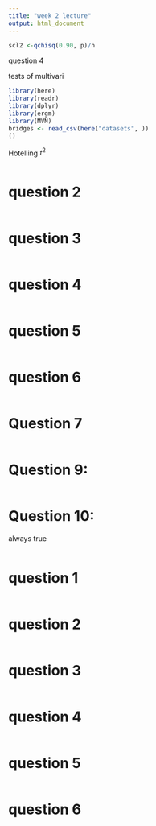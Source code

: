 ```yaml
---
title: "week 2 lecture"
output: html_document
---
```



```r
scl2 <-qchisq(0.90, p)/n
```


question 4

tests of multivari


```r
library(here)
library(readr)
library(dplyr)
library(ergm)
library(MVN)
bridges <- read_csv(here("datasets", ))
()
```

Hotelling $t^2$

```r

```

# question 2

```r

```

# question 3
```r

```


# question 4

```r

```


# question 5
```r

```

# question 6

```r

```


# Question 7

```r

```


# Question 9:

```r

```

# Question 10:
always true
```r

```

# question 1

```r

```

# question 2

```r

```

# question 3

```r

```

# question 4

```r

```

# question 5

```r

```

# question 6

